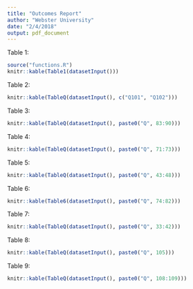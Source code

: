 ```yaml
---
title: "Outcomes Report"
author: "Webster University"
date: "2/4/2018"
output: pdf_document
---
```

Table 1:
```r
source("functions.R")
knitr::kable(Table1(datasetInput()))
```

Table 2:
```r
knitr::kable(TableQ(datasetInput(), c("Q101", "Q102")))
```

Table 3:
```r
knitr::kable(TableQ(datasetInput(), paste0("Q", 83:90)))
```

Table 4:
```r
knitr::kable(TableQ(datasetInput(), paste0("Q", 71:73)))
```

Table 5:
```r
knitr::kable(TableQ(datasetInput(), paste0("Q", 43:48)))
```

Table 6:
```r
knitr::kable(Table6(datasetInput(), paste0("Q", 74:82)))
```

Table 7:
```r
knitr::kable(TableQ(datasetInput(), paste0("Q", 33:42)))
```

Table 8:
```r
knitr::kable(TableQ(datasetInput(), paste0("Q", 105)))
```

Table 9:
```r
knitr::kable(TableQ(datasetInput(), paste0("Q", 108:109)))
```
